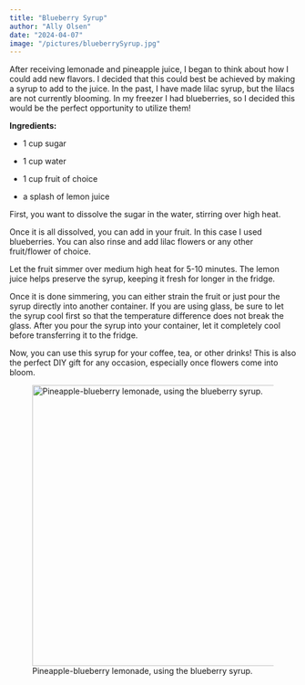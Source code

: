 ```yaml
---
title: "Blueberry Syrup"
author: "Ally Olsen"
date: "2024-04-07"
image: "/pictures/blueberrySyrup.jpg"
---
```


After receiving lemonade and pineapple juice, I began to think about how I could add new flavors. I decided that this could best be achieved by making a syrup to add to the juice. In the past, I have made lilac syrup, but the lilacs are not currently blooming. In my freezer I had blueberries, so I decided this would be the perfect opportunity to utilize them!

**Ingredients:**

-   1 cup sugar

-   1 cup water

-   1 cup fruit of choice

-   a splash of lemon juice

First, you want to dissolve the sugar in the water, stirring over high heat.

Once it is all dissolved, you can add in your fruit. In this case I used blueberries. You can also rinse and add lilac flowers or any other fruit/flower of choice.

Let the fruit simmer over medium high heat for 5-10 minutes. The lemon juice helps preserve the syrup, keeping it fresh for longer in the fridge.

Once it is done simmering, you can either strain the fruit or just pour the syrup directly into another container. If you are using glass, be sure to let the syrup cool first so that the temperature difference does not break the glass. After you pour the syrup into your container, let it completely cool before transferring it to the fridge.

Now, you can use this syrup for your coffee, tea, or other drinks! This is also the perfect DIY gift for any occasion, especially once flowers come into bloom.

![Pineapple-blueberry lemonade, using the blueberry syrup.](/pictures/blueberrySyrup.jpg){width="492"}
